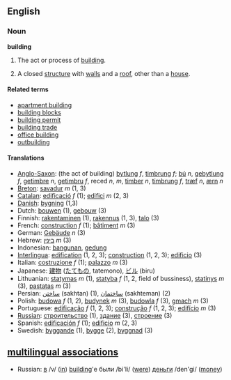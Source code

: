 ==English==

=== Noun ===
'''building'''

# {{uncountable}} The act or process of [[build]]ing.
# A closed [[structure]] with [[wall]]s and a [[roof]], other than a [[house]].

====Related terms====
*[[apartment building]]
*[[building blocks]]
*[[building permit]]
*[[building trade]]
*[[office building]]
*[[outbuilding]]

==== Translations ====
{{checktrans}}

*[[Anglo-Saxon]]: (the act of building) [[bytlung]] ''f'', [[timbrung]] ''f''; [[bú]] ''n'', [[gebytlung]] ''f'', [[getimbre]] ''n'', [[getimbru]] ''f'', reced ''n'', ''m'', [[timber]] ''n'', [[timbrung]] ''f'', [[træf]] ''n'', [[ærn]] ''n''
*[[Breton]]: [[savadur]] ''m'' (1, 3)
*[[Catalan]]: [[edificació]] ''f'' (1); [[edifici]] ''m'' (2, 3)
*[[Danish]]: [[bygning]] (1,3)
*Dutch: [[bouwen]] (1), [[gebouw]] (3)
*Finnish: [[rakentaminen]] (1), [[rakennus]] (1, 3), [[talo]] (3)
*French: [[construction#French|construction]] ''f'' (1); [[bâtiment]] ''m'' (3)
*German: [[Gebäude]] ''n'' (3)
*Hebrew: [[:he:בינין|בינין]] ''m'' (3)
*Indonesian: [[bangun|bangunan]], [[gedung]]
*[[Interlingua]]: [[edification]] (1, 2, 3); [[construction]] (1, 2, 3); [[edificio]] (3)
*Italian: [[costruzione]] ''f'' (1); [[palazzo]] ''m'' (3)
*Japanese: [[建物]] ([[たてもの]], tatemono), [[ビル]] (biru)
*Lithuanian: [[statymas]] ''m'' (1), [[statyba]] ''f'' (1, 2, field of bussiness), [[statinys]] ''m'' (3), [[pastatas]] ''m'' (3)
*Persian: [[ساختن]] (sakhtan) (1), [[ساختمان]] (sakhteman) (2)
*Polish: [[budowa]] ''f'' (1, 2), [[budynek]] ''m'' (3), [[budowla]] ''f'' (3), [[gmach]] ''m'' (3)
*Portuguese: [[edificação]] ''f'' (1, 2, 3); [[construção]] ''f'' (1, 2, 3); [[edifício]] ''m'' (3)
*[[Russian]]: [[:ru:строительство|строительство]] (1), [[:ru:здание|здание]] (3), [[:ru:строение|строение]] (3)
*Spanish: [[edificación]] ''f'' (1); [[edificio]] ''m'' (2, 3)
*Swedish: [[byggande]] (1), [[bygge]] (2), [[byggnad]] (3)

==[[multilingual associations]]==
*Russian:  [[:ru:в|в]] /v/ ([[in]]) [[building]]'е были /bi'li/ ([[were]]) [[:ru:деньги|деньги]] /den'gi/ ([[money]])